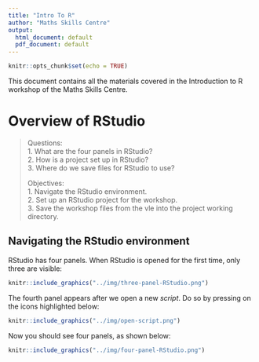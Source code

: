 ```yaml
---
title: "Intro To R"
author: "Maths Skills Centre"
output:
  html_document: default
  pdf_document: default
---
```


```r
knitr::opts_chunk$set(echo = TRUE)
```

This document contains all the materials covered in the Introduction to R workshop of the Maths Skills Centre.

# Overview of RStudio

> Questions:  
> 1. What are the four panels in RStudio?  
> 2. How is a project set up in RStudio?  
> 3. Where do we save files for RStudio to use?  
> 
> 
> Objectives:  
> 1. Navigate the RStudio environment.   
> 2. Set up an RStudio project for the workshop.  
> 3. Save the workshop files from the vle into the project working directory.

## Navigating the RStudio environment
RStudio has four panels. When RStudio is opened for the first time, only three are visible:

```r
knitr::include_graphics("../img/three-panel-RStudio.png")
```

The fourth panel appears after we open a new *script*. Do so by pressing on the icons highlighted below:

```r
knitr::include_graphics("../img/open-script.png")
```

Now you should see four panels, as shown below:
```r
knitr::include_graphics("../img/four-panel-RStudio.png")
```
